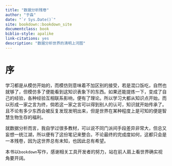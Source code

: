 ```yaml
--- 
title: "数据分析残卷"
author: "于淼"
date: "`r Sys.Date()`"
site: bookdown::bookdown_site
documentclass: book
biblio-style: apalike
link-citations: yes
description: "数据分析世界的清明上河图"
---
```


# 序 {-}

学习都是从模仿开始的，而模仿则意味着不加区别的接受，若是混口饭吃，自然也就够了，但模仿多了便能看到这知识表象下的东西。如果还能提炼一下，变成了自己的经验，各种经验互相联系影响，便有了理论。所以学习大都从知识点开始，而以形成一家之言为终，倘若这一家之言可以得到别人的认可，知识就开始传承了。且不论有多少东西会被反复发现发明出来，但是世界在某种程度上是可知的便是智慧生物生存的福利。

就数据分析而言，我自学过很多教材，可以说不同门派间手段差异非常大，但总又妄想一统江湖，所以便有了这份笔记来整合。不论最终的完成度如何，这都只会是一本残卷，因为这世界总有未知，也因此总有希望。

本书以`bookdown`写作，感谢相关工具开发者的努力，站在前人肩上看世界确实视角要开阔。
